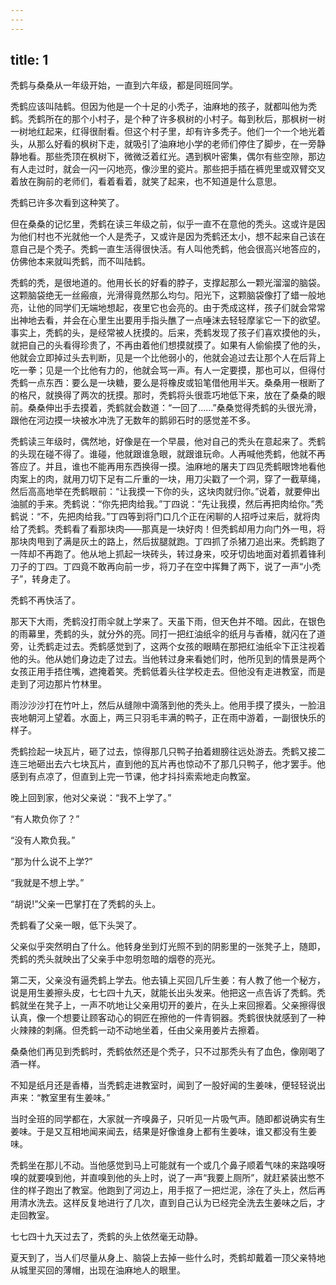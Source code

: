 ```yaml
---
---
---
```

title: 1
---



秃鹤与桑桑从一年级开始，一直到六年级，都是同班同学。

秃鹤应该叫陆鹤。但因为他是一个十足的小秃子，油麻地的孩子，就都叫他为秃鹤。秃鹤所在的那个小村子，是个种了许多枫树的小村子。每到秋后，那枫树一树一树地红起来，红得很耐看。但这个村子里，却有许多秃子。他们一个一个地光着头，从那么好看的枫树下走，就吸引了油麻地小学的老师们停住了脚步，在一旁静静地看。那些秃顶在枫树下，微微泛着红光。遇到枫叶密集，偶尔有些空隙，那边有人走过时，就会一闪一闪地亮，像沙里的瓷片。那些把手插在裤兜里或双臂交叉着放在胸前的老师们，看着看着，就笑了起来，也不知道是什么意思。

秃鹤已许多次看到这种笑了。

但在桑桑的记忆里，秃鹤在读三年级之前，似乎一直不在意他的秃头。这或许是因为他们村也不光就他一个人是秃子，又或许是因为秃鹤还太小，想不起来自己该在意自己是个秃子。秃鹤一直生活得很快活。有人叫他秃鹤，他会很高兴地答应的，仿佛他本来就叫秃鹤，而不叫陆鹤。

秃鹤的秃，是很地道的。他用长长的好看的脖子，支撑起那么一颗光溜溜的脑袋。这颗脑袋绝无一丝瘢痕，光滑得竟然那么均匀。阳光下，这颗脑袋像打了蜡一般地亮，让他的同学们无端地想起，夜里它也会亮的。由于秃成这样，孩子们就会常常出神地去看，并会在心里生出要用手指头醮了一点唾沫去轻轻摩挲它一下的欲望。事实上，秃鹤的头，是经常被人抚摸的。后来，秃鹤发现了孩子们喜欢摸他的头，就把自己的头看得珍贵了，不再由着他们想摸就摸了。如果有人偷偷摸了他的头，他就会立即掉过头去判断，见是一个比他弱小的，他就会追过去让那个人在后背上吃一拳；见是一个比他有力的，他就会骂一声。有人一定要摸，那也可以，但得付秃鹤一点东西：要么是一块糖，要么是将橡皮或铅笔借他用半天。桑桑用一根断了的格尺，就换得了两次的抚摸。那时，秃鹤将头很乖巧地低下来，放在了桑桑的眼前。桑桑伸出手去摸着，秃鹤就会数道：“一回了……”桑桑觉得秃鹤的头很光滑，跟他在河边摸一块被水冲洗了无数年的鹅卵石时的感觉差不多。

秃鹤读三年级时，偶然地，好像是在一个早晨，他对自己的秃头在意起来了。秃鹤的头现在碰不得了。谁碰，他就跟谁急眼，就跟谁玩命。人再喊他秃鹤，他就不再答应了。并且，谁也不能再用东西换得一摸。油麻地的屠夫丁四见秃鹤眼馋地看他肉案上的肉，就用刀切下足有二斤重的一块，用刀尖戳了一个洞，穿了一截草绳，然后高高地举在秃鹤眼前：“让我摸一下你的头，这块肉就归你。”说着，就要伸出油腻的手来。秃鹤说：“你先把肉给我。”丁四说：“先让我摸，然后再把肉给你。”秃鹤说：“不，先把肉给我。”丁四等到将门口几个正在闲聊的人招呼过来后，就将肉给了秃鹤。秃鹤看了看那块肉——那真是一块好肉！但秃鹤却用力向门外一甩，将那块肉甩到了满是灰土的路上，然后拔腿就跑。丁四抓了杀猪刀追出来。秃鹤跑了一阵却不再跑了。他从地上抓起一块砖头，转过身来，咬牙切齿地面对着抓着锋利刀子的丁四。丁四竟不敢再向前一步，将刀子在空中挥舞了两下，说了一声“小秃子”，转身走了。

秃鹤不再快活了。

那天下大雨，秃鹤没打雨伞就上学来了。天虽下雨，但天色并不暗。因此，在银色的雨幕里，秃鹤的头，就分外的亮。同打一把红油纸伞的纸月与香椿，就闪在了道旁，让秃鹤走过去。秃鹤感觉到了，这两个女孩的眼睛在那把红油纸伞下正注视着他的头。他从她们身边走了过去。当他转过身来看她们时，他所见到的情景是两个女孩正用手捂住嘴，遮掩着笑。秃鹤低着头往学校走去。但他没有走进教室，而是走到了河边那片竹林里。

雨沙沙沙打在竹叶上，然后从缝隙中滴落到他的秃头上。他用手摸了摸头，一脸沮丧地朝河上望着。水面上，两三只羽毛丰满的鸭子，正在雨中游着，一副很快乐的样子。

秃鹤捡起一块瓦片，砸了过去，惊得那几只鸭子拍着翅膀往远处游去。秃鹤又接二连三地砸出去六七块瓦片，直到他的瓦片再也惊动不了那几只鸭子，他才罢手。他感到有点凉了，但直到上完一节课，他才抖抖索索地走向教室。

晚上回到家，他对父亲说：“我不上学了。”

“有人欺负你了？”

“没有人欺负我。”

“那为什么说不上学?”

“我就是不想上学。”

“胡说!”父亲一巴掌打在了秃鹤的头上。

秃鹤看了父亲一眼，低下头哭了。

父亲似乎突然明白了什么。他转身坐到灯光照不到的阴影里的一张凳子上，随即，秃鹤的秃头就映出了父亲手中忽明忽暗的烟卷的亮光。

第二天，父亲没有逼秃鹤上学去。他去镇上买回几斤生姜：有人教了他一个秘方，说是用生姜擦头皮，七七四十九天，就能长出头发来。他把这一点告诉了秃鹤。秃鹤就坐在凳子上，一声不吭地让父亲用切开的姜片，在头上来回擦着。父亲擦得很认真，像一个想要让顾客动心的铜匠在擦他的一件青铜器。秃鹤很快就感到了一种火辣辣的刺痛。但秃鹤一动不动地坐着，任由父亲用姜片去擦着。

桑桑他们再见到秃鹤时，秃鹤依然还是个秃子，只不过那秃头有了血色，像刚喝了酒一样。

不知是纸月还是香椿，当秃鹤走进教室时，闻到了一股好闻的生姜味，便轻轻说出声来：“教室里有生姜味。”

当时全班的同学都在，大家就一齐嗅鼻子，只听见一片吸气声。随即都说确实有生姜味。于是又互相地闻来闻去，结果是好像谁身上都有生姜味，谁又都没有生姜味。

秃鹤坐在那儿不动。当他感觉到马上可能就有一个或几个鼻子顺着气味的来路嗅呀嗅的就要嗅到他，并直嗅到他的头上时，说了一声“我要上厕所”，就赶紧装出憋不住的样子跑出了教室。他跑到了河边上，用手抠了一把烂泥，涂在了头上，然后再用清水洗去。这样反复地进行了几次，直到自己认为已经完全洗去生姜味之后，才走回教室。

七七四十九天过去了，秃鹤的头上依然毫无动静。

夏天到了，当人们尽量从身上、脑袋上去掉一些什么时，秃鹤却戴着一顶父亲特地从城里买回的薄帽，出现在油麻地人的眼里。